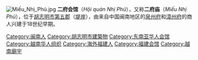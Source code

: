 {{expand|time=2013-12-05T11:21:35+00:00}}
{{unreferenced|time=2013-12-05T11:21:35+00:00}}
[[File:Miếu_Nhị_Phủ.jpg|thumb]]
'''二府会馆'''（''Hội quán Nhị Phủ''），又称'''二府庙'''（''Miếu Nhị Phủ''），位于[[胡志明市第五郡|胡志明市第五郡]]（[[堤岸|堤岸]]），由来自中国闽南地区的[[泉州府|泉州府]]和[[漳州府|漳州府]]的商人兴建于18世纪早期。

[[Category:闽南人|Category:闽南人]]
[[Category:胡志明市建築物|Category:胡志明市建築物]]
[[Category:东南亚华人会馆|Category:东南亚华人会馆]]
[[Category:越南华人组织|Category:越南华人组织]]
[[Category:海外福建人|Category:海外福建人]]
[[Category:福建会馆|Category:福建会馆]]
[[Category:越南廟宇|Category:越南廟宇]]